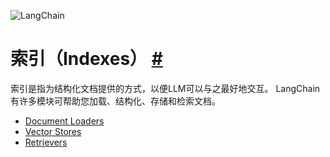 

<Head>
  <script>
    {
      `(function() {
         var _hmt = _hmt || [];
(function() {
  var hm = document.createElement("script");
  hm.src = "https://hm.baidu.com/hm.js?e60fb290e204e04c5cb6f79b0ac1e697";
  var s = document.getElementsByTagName("script")[0]; 
  s.parentNode.insertBefore(hm, s);
})();
       })();`
    }
  </script>
</Head>

![LangChain](https://pica.zhimg.com/50/v2-56e8bbb52aa271012541c1fe1ceb11a2_r.gif)






索引（Indexes）
 [#](#indexes "Permalink to this headline")
=====================================================



索引是指为结构化文档提供的方式，以便LLM可以与之最好地交互。
LangChain有许多模块可帮助您加载、结构化、存储和检索文档。




* [Document Loaders](../modules/indexes/document_loaders)
* [Vector Stores](../modules/indexes/vectorstores)
* [Retrievers](../modules/indexes/retrievers)





